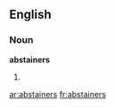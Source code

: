 ==English==

===Noun===
'''abstainers'''

# {{plural of|[[abstainer]]}}

[[ar:abstainers]]
[[fr:abstainers]]